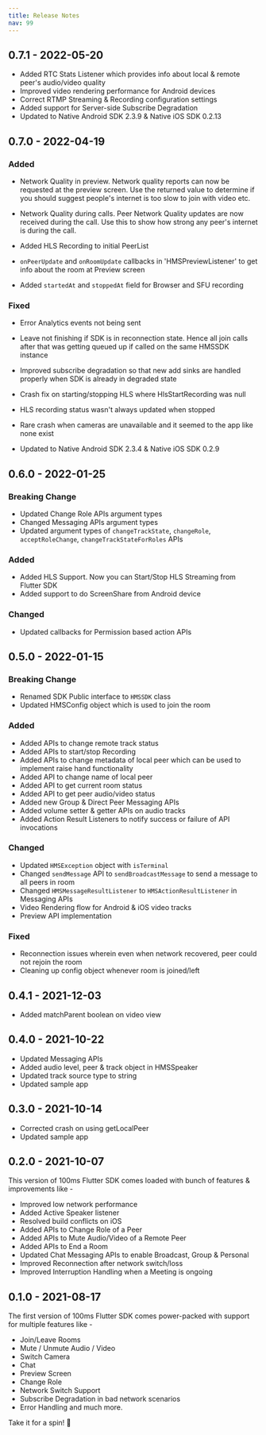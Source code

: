 ```yaml
---
title: Release Notes
nav: 99
---
```


## 0.7.1 - 2022-05-20

- Added RTC Stats Listener which provides info about local & remote peer's audio/video quality
- Improved video rendering performance for Android devices
- Correct RTMP Streaming & Recording configuration settings
- Added support for Server-side Subscribe Degradation
- Updated to Native Android SDK 2.3.9 & Native iOS SDK 0.2.13


## 0.7.0 - 2022-04-19

### Added

- Network Quality in preview. Network quality reports can now be requested at the preview screen. Use the returned value to determine if you should suggest people's internet is too slow to join with video etc.

- Network Quality during calls. Peer Network Quality updates are now received during the call. Use this to show how strong any peer's internet is during the call.

- Added HLS Recording to initial PeerList

- `onPeerUpdate` and `onRoomUpdate` callbacks in 'HMSPreviewListener' to get info about the room at Preview screen

- Added `startedAt` and `stoppedAt` field for Browser and SFU recording

### Fixed

- Error Analytics events not being sent

- Leave not finishing if SDK is in reconnection state. Hence all join calls after that was getting queued up if called on the same HMSSDK instance

- Improved subscribe degradation so that new add sinks are handled properly when SDK is already in degraded state

- Crash fix on starting/stopping HLS where HlsStartRecording was null

- HLS recording status wasn't always updated when stopped

- Rare crash when cameras are unavailable and it seemed to the app like none exist

- Updated to Native Android SDK 2.3.4 & Native iOS SDK 0.2.9


## 0.6.0 - 2022-01-25
 ### Breaking Change 
 - Updated Change Role APIs argument types
 - Changed Messaging APIs argument types
 - Updated argument types of `changeTrackState`, `changeRole`, `acceptRoleChange`, `changeTrackStateForRoles` APIs

### Added
- Added HLS Support. Now you can Start/Stop HLS Streaming from Flutter SDK
- Added support to do ScreenShare from Android device
  
### Changed
- Updated callbacks for Permission based action APIs

## 0.5.0 - 2022-01-15
 ### Breaking Change 
 - Renamed SDK Public interface to `HMSSDK` class
 - Updated HMSConfig object which is used to join the room

 ### Added 
 - Added APIs to change remote track status
 - Added APIs to start/stop Recording
 - Added APIs to change metadata of local peer which can be used to implement raise hand functionality
 - Added API to change name of local peer
 - Added API to get current room status
 - Added API to get peer audio/video status
 - Added new Group & Direct Peer Messaging APIs
 - Added volume setter & getter APIs on audio tracks
 - Added Action Result Listeners to notify success or failure of API invocations

 ### Changed
 - Updated `HMSException` object with `isTerminal` 
 - Changed `sendMessage` API to `sendBroadcastMessage` to send a message to all peers in room
 - Changed `HMSMessageResultListener` to `HMSActionResultListener` in Messaging APIs
 - Video Rendering flow for Android & iOS video tracks
 - Preview API implementation

 ### Fixed 
 - Reconnection issues wherein even when network recovered, peer could not rejoin the room 
 - Cleaning up config object whenever room is joined/left

## 0.4.1 - 2021-12-03
- Added matchParent boolean on video view


## 0.4.0 - 2021-10-22
- Updated Messaging APIs
- Added audio level, peer & track object in HMSSpeaker
- Updated track source type to string
- Updated sample app


## 0.3.0 - 2021-10-14
- Corrected crash on using getLocalPeer
- Updated sample app


## 0.2.0 - 2021-10-07

This version of 100ms Flutter SDK comes loaded with bunch of features & improvements like -

- Improved low network performance
- Added Active Speaker listener
- Resolved build conflicts on iOS
- Added APIs to Change Role of a Peer
- Added APIs to Mute Audio/Video of a Remote Peer
- Added APIs to End a Room
- Updated Chat Messaging APIs to enable Broadcast, Group & Personal
- Improved Reconnection after network switch/loss
- Improved Interruption Handling when a Meeting is ongoing

## 0.1.0 - 2021-08-17

The first version of 100ms Flutter SDK comes power-packed with support for multiple features like -

- Join/Leave Rooms
- Mute / Unmute Audio / Video
- Switch Camera
- Chat
- Preview Screen
- Change Role
- Network Switch Support
- Subscribe Degradation in bad network scenarios
- Error Handling and much more.

Take it for a spin! 🥳

